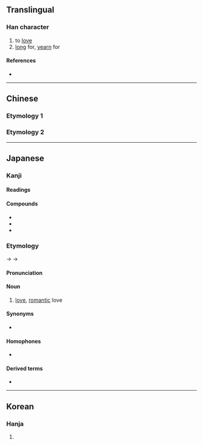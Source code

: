 {{character info/new}}
{{also|戀}}
==Translingual==
{{ja-forms|恋|恋|[[戀]]}}

===Han character===
{{Han char|rn=61|rad=心|as=06|sn=10|four=00333|canj=YCP|ids=⿱亦心}}

# to [[love]]
# [[long]] for, [[yearn]] for

====References====
* {{Han ref|kx=0383.360|dkj=10537|dj=0714.120|hdz=42292.070|uh=604B|ud=24651}}

----

==Chinese==

===Etymology 1===
{{zh-see|戀|sv}}

===Etymology 2===
{{zh-see|甚|v}}

----

==Japanese==
{{ja-kanji forms|恋|戀}}

===Kanji===
{{ja-kanji|grade=c|rs=心06|kyu=戀}}

====Readings====
{{ja-readings
|goon=れん
|kanon=れん
|kun=こい-<こひ-, こい-し.い<こひ-し.い, こ-う<こ-ふ
}}

====Compounds====
* {{ja-r|恋愛|れんあい}}
* {{ja-r|恋慕|れんぼ}}
* {{ja-r|恋人|こいびと}}

===Etymology===
{{ja-kanjitab|こい|yomi=kun}}
{{IPAchar|/kopi/}} → {{IPAchar|/kohi/}} → {{IPAchar|/koi/}} 

====Pronunciation====
{{ja-pron|こい|y=k}}

====Noun====
{{ja-noun|kyu=戀|こい|hhira=こひ}}
# [[love]], [[romantic]] love

====Synonyms====
* {{ja-r|愛|あい}}

====Homophones====
* {{ja-l|鯉}}

====Derived terms====
* {{ja-r|恋する|こいする}}

----

==Korean==

===Hanja===
{{ko-hanja|hangeul=[[련]]>[[연]]|eumhun=|rv=ryeon>yeon|mr=ryŏn>yŏn|y=lyen>yen}}

# {{defn|lang=ko|sort=心06}}